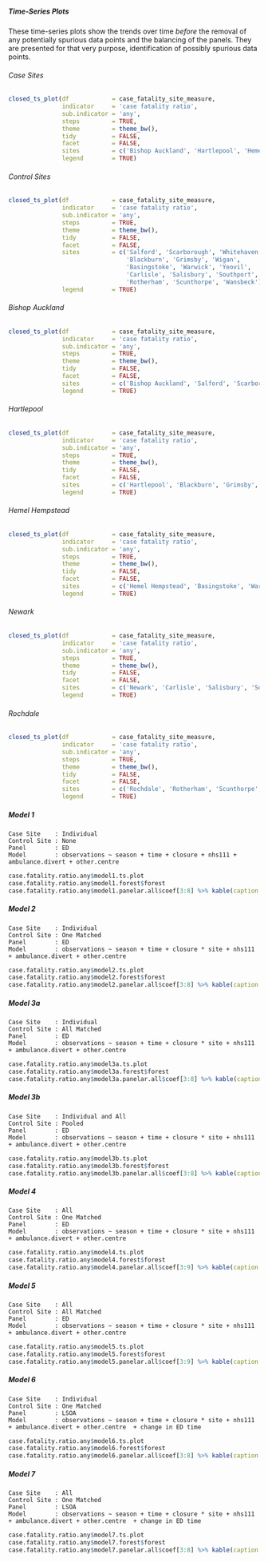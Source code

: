 ##### Time-Series Plots

These time-series plots show the trends over time *before* the removal of any potentially spurious data points and the balancing of the panels.  They are presented for that very purpose, identification of possibly spurious data points.

###### Case Sites

```r
closed_ts_plot(df            = case_fatality_site_measure,
               indicator     = 'case fatality ratio',
               sub.indicator = 'any',
               steps         = TRUE,
               theme         = theme_bw(),
               tidy          = FALSE,
               facet         = FALSE,
               sites         = c('Bishop Auckland', 'Hartlepool', 'Hemel Hempstead', 'Newark', 'Rochdale'),
               legend        = TRUE)
```

###### Control Sites

```r
closed_ts_plot(df            = case_fatality_site_measure,
               indicator     = 'case fatality ratio',
               sub.indicator = 'any',
               steps         = TRUE,
               theme         = theme_bw(),
               tidy          = FALSE,
               facet         = FALSE,
               sites         = c('Salford', 'Scarborough', 'Whitehaven',
                                 'Blackburn', 'Grimsby', 'Wigan',
                                 'Basingstoke', 'Warwick', 'Yeovil',
                                 'Carlisle', 'Salisbury', 'Southport',
                                 'Rotherham', 'Scunthorpe', 'Wansbeck'),
               legend        = TRUE)
```

###### Bishop Auckland

```r
closed_ts_plot(df            = case_fatality_site_measure,
               indicator     = 'case fatality ratio',
               sub.indicator = 'any',
               steps         = TRUE,
               theme         = theme_bw(),
               tidy          = FALSE,
               facet         = FALSE,
               sites         = c('Bishop Auckland', 'Salford', 'Scarborough', 'Whitehaven'),
               legend        = TRUE)
```

###### Hartlepool

```r
closed_ts_plot(df            = case_fatality_site_measure,
               indicator     = 'case fatality ratio',
               sub.indicator = 'any',
               steps         = TRUE,
               theme         = theme_bw(),
               tidy          = FALSE,
               facet         = FALSE,
               sites         = c('Hartlepool', 'Blackburn', 'Grimsby', 'Wigan'),
               legend        = TRUE)
```

###### Hemel Hempstead

```r
closed_ts_plot(df            = case_fatality_site_measure,
               indicator     = 'case fatality ratio',
               sub.indicator = 'any',
               steps         = TRUE,
               theme         = theme_bw(),
               tidy          = FALSE,
               facet         = FALSE,
               sites         = c('Hemel Hempstead', 'Basingstoke', 'Warwick', 'Yeovil'),
               legend        = TRUE)
```

###### Newark

```r
closed_ts_plot(df            = case_fatality_site_measure,
               indicator     = 'case fatality ratio',
               sub.indicator = 'any',
               steps         = TRUE,
               theme         = theme_bw(),
               tidy          = FALSE,
               facet         = FALSE,
               sites         = c('Newark', 'Carlisle', 'Salisbury', 'Southport'),
               legend        = TRUE)
```

###### Rochdale

```r
closed_ts_plot(df            = case_fatality_site_measure,
               indicator     = 'case fatality ratio',
               sub.indicator = 'any',
               steps         = TRUE,
               theme         = theme_bw(),
               tidy          = FALSE,
               facet         = FALSE,
               sites         = c('Rochdale', 'Rotherham', 'Scunthorpe', 'Wansbeck'),
               legend        = TRUE)
```


##### Model 1
`Case Site    : Individual`\
`Control Site : None`\
`Panel        : ED`\
`Model        : observations ~ season + time + closure + nhs111 + ambulance.divert + other.centre `\

```r
case.fatality.ratio.any$model1.ts.plot
case.fatality.ratio.any$model1.forest$forest
case.fatality.ratio.any$model1.panelar.all$coef[3:8] %>% kable(caption = case.fatality.ratio.any$model1.panelar.all$caption)
```

##### Model 2

`Case Site    : Individual`\
`Control Site : One Matched`\
`Panel        : ED`\
`Model        : observations ~ season + time + closure * site + nhs111 + ambulance.divert + other.centre `\

```r
case.fatality.ratio.any$model2.ts.plot
case.fatality.ratio.any$model2.forest$forest
case.fatality.ratio.any$model2.panelar.all$coef[3:8] %>% kable(caption = case.fatality.ratio.any$model2.panelar.all$caption)
```

##### Model 3a

`Case Site    : Individual`\
`Control Site : All Matched`\
`Panel        : ED`\
`Model        : observations ~ season + time + closure * site + nhs111 + ambulance.divert + other.centre `\

```r
case.fatality.ratio.any$model3a.ts.plot
case.fatality.ratio.any$model3a.forest$forest
case.fatality.ratio.any$model3a.panelar.all$coef[3:8] %>% kable(caption = case.fatality.ratio.any$model3a.panelar.all$caption)
```

##### Model 3b

`Case Site    : Individual and All`\
`Control Site : Pooled`\
`Panel        : ED`\
`Model        : observations ~ season + time + closure * site + nhs111 + ambulance.divert + other.centre`\

```r
case.fatality.ratio.any$model3b.ts.plot
case.fatality.ratio.any$model3b.forest$forest
case.fatality.ratio.any$model3b.panelar.all$coef[3:8] %>% kable(caption = case.fatality.ratio.any$model3b.panelar.all$caption)
```

##### Model 4

`Case Site    : All`\
`Control Site : One Matched`\
`Panel        : ED`\
`Model        : observations ~ season + time + closure * site + nhs111 + ambulance.divert + other.centre `\

```r
case.fatality.ratio.any$model4.ts.plot
case.fatality.ratio.any$model4.forest$forest
case.fatality.ratio.any$model4.panelar.all$coef[3:9] %>% kable(caption = case.fatality.ratio.any$model4.panelar.all$caption)
```

##### Model 5

`Case Site    : All`\
`Control Site : All Matched`\
`Panel        : ED`\
`Model        : observations ~ season + time + closure * site + nhs111 + ambulance.divert + other.centre `\


```r
case.fatality.ratio.any$model5.ts.plot
case.fatality.ratio.any$model5.forest$forest
case.fatality.ratio.any$model5.panelar.all$coef[3:9] %>% kable(caption = case.fatality.ratio.any$model5.panelar.all$caption)
```

##### Model 6

`Case Site    : Individual`\
`Control Site : One Matched`\
`Panel        : LSOA`\
`Model        : observations ~ season + time + closure * site + nhs111 + ambulance.divert + other.centre  + change in ED time`\

```r
case.fatality.ratio.any$model6.ts.plot
case.fatality.ratio.any$model6.forest$forest
case.fatality.ratio.any$model6.panelar.all$coef[3:8] %>% kable(caption = case.fatality.ratio.any$model6.panelar.all$caption)
```

##### Model 7

`Case Site    : All`\
`Control Site : One Matched`\
`Panel        : LSOA`\
`Model        : observations ~ season + time + closure * site + nhs111 + ambulance.divert + other.centre  + change in ED time`\

```r
case.fatality.ratio.any$model7.ts.plot
case.fatality.ratio.any$model7.forest$forest
case.fatality.ratio.any$model7.panelar.all$coef[3:8] %>% kable(caption = case.fatality.ratio.any$model7.panelar.all$caption)
```
